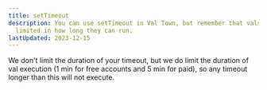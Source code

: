 ```yaml
---
title: setTimeout
description: You can use setTimeout in Val Town, but remember that vals are
  limited in how long they can run.
lastUpdated: 2023-12-15
---
```



We don't limit the duration of your timeout, but we do limit the duration of
val execution (1 min for free accounts and 5 min for paid), so any timeout
longer than this will not execute.
